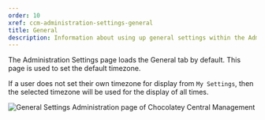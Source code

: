 ```yaml
---
order: 10
xref: ccm-administration-settings-general
title: General
description: Information about using up general settings within the Administration Settings screen
---
```


The Administration Settings page loads the General tab by default. This page is used to set the default timezone.

If a user does not set their own timezone for display from `My Settings`, then the selected timezone will be used for the display of all times.

![General Settings Administration page of Chocolatey Central Management](/images/ccm-playwright/administration/settings/tab-general.png)
